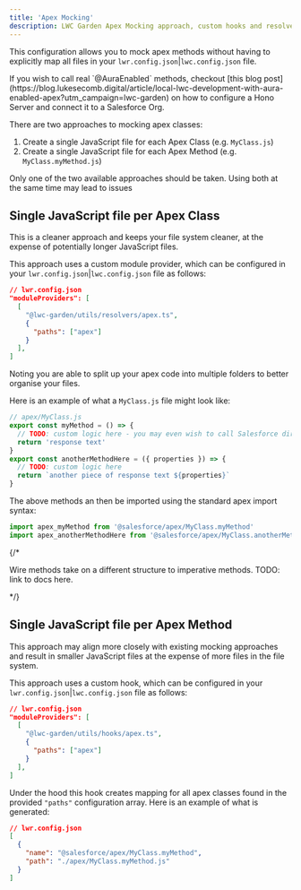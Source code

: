 ```yaml
---
title: 'Apex Mocking'
description: LWC Garden Apex Mocking approach, custom hooks and resolvers
---
```




This configuration allows you to mock apex methods without having to explicitly map all files in your `lwr.config.json`|`lwc.config.json` file.

<Aside type="tip">
If you wish to call real `@AuraEnabled` methods, checkout [this blog post](https://blog.lukesecomb.digital/article/local-lwc-development-with-aura-enabled-apex?utm_campaign=lwc-garden) on how to configure a Hono Server and connect it to a Salesforce Org.
</Aside>

There are two approaches to mocking apex classes:

1. Create a single JavaScript file for each Apex Class (e.g. `MyClass.js`)
2. Create a single JavaScript file for each Apex Method (e.g. `MyClass.myMethod.js`)

<Aside type="caution">
Only one of the two available approaches should be taken. Using both at the same time may lead to issues
</Aside>

## Single JavaScript file per Apex Class

This is a cleaner approach and keeps your file system cleaner, at the expense of potentially longer JavaScript files.

This approach uses a custom module provider, which can be configured in your `lwr.config.json`|`lwc.config.json` file as follows:

```json
// lwr.config.json
"moduleProviders": [
  [
    "@lwc-garden/utils/resolvers/apex.ts",
    {
      "paths": ["apex"]
    }
  ],
]
```

Noting you are able to split up your apex code into multiple folders to better organise your files.

Here is an example of what a `MyClass.js` file might look like:

```js
// apex/MyClass.js
export const myMethod = () => {
  // TODO: custom logic here - you may even wish to call Salesforce directly here via fetch
  return 'response text'
}
export const anotherMethodHere = ({ properties }) => {
  // TODO: custom logic here
  return `another piece of response text ${properties}`
}
```

The above methods an then be imported using the standard apex import syntax:

```js
import apex_myMethod from '@salesforce/apex/MyClass.myMethod'
import apex_anotherMethodHere from '@salesforce/apex/MyClass.anotherMethodHere'
```

{/* <Aside>
Wire methods take on a different structure to imperative methods. TODO: link to docs here.
</Aside> */}

## Single JavaScript file per Apex Method

This approach may align more closely with existing mocking approaches and result in smaller JavaScript files at the expense of more files in the file system.

This approach uses a custom hook, which can be configured in your `lwr.config.json`|`lwc.config.json` file as follows:

```json
// lwr.config.json
"moduleProviders": [
  [
    "@lwc-garden/utils/hooks/apex.ts",
    {
      "paths": ["apex"]
    }
  ],
]
```

Under the hood this hook creates mapping for all apex classes found in the provided `"paths"` configuration array. Here is an example of what is generated:

```json
// lwr.config.json
[
  {
    "name": "@salesforce/apex/MyClass.myMethod",
    "path": "./apex/MyClass.myMethod.js"
  }
]
```